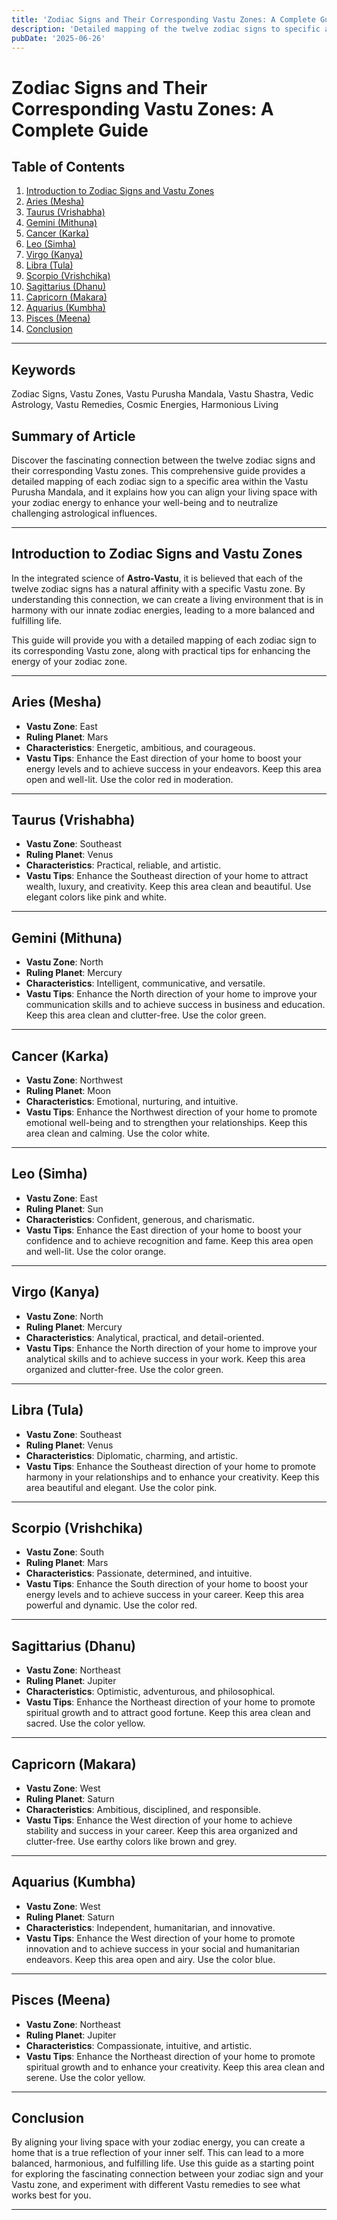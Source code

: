 ```yaml
---
title: 'Zodiac Signs and Their Corresponding Vastu Zones: A Complete Guide'
description: 'Detailed mapping of the twelve zodiac signs to specific areas within the Vastu Purusha Mandala, explaining how aligning living spaces with favorable zodiac energies can enhance personal wellbeing and neutralize challenging astrological influences through conscious space design.'
pubDate: '2025-06-26'
---
```


# Zodiac Signs and Their Corresponding Vastu Zones: A Complete Guide

## Table of Contents
1. [Introduction to Zodiac Signs and Vastu Zones](#introduction-to-zodiac-signs-and-vastu-zones)
2. [Aries (Mesha)](#aries-mesha)
3. [Taurus (Vrishabha)](#taurus-vrishabha)
4. [Gemini (Mithuna)](#gemini-mithuna)
5. [Cancer (Karka)](#cancer-karka)
6. [Leo (Simha)](#leo-simha)
7. [Virgo (Kanya)](#virgo-kanya)
8. [Libra (Tula)](#libra-tula)
9. [Scorpio (Vrishchika)](#scorpio-vrishchika)
10. [Sagittarius (Dhanu)](#sagittarius-dhanu)
11. [Capricorn (Makara)](#capricorn-makara)
12. [Aquarius (Kumbha)](#aquarius-kumbha)
13. [Pisces (Meena)](#pisces-meena)
14. [Conclusion](#conclusion)

---

## Keywords
Zodiac Signs, Vastu Zones, Vastu Purusha Mandala, Vastu Shastra, Vedic Astrology, Vastu Remedies, Cosmic Energies, Harmonious Living

## Summary of Article
Discover the fascinating connection between the twelve zodiac signs and their corresponding Vastu zones. This comprehensive guide provides a detailed mapping of each zodiac sign to a specific area within the Vastu Purusha Mandala, and it explains how you can align your living space with your zodiac energy to enhance your well-being and to neutralize challenging astrological influences.

---

## Introduction to Zodiac Signs and Vastu Zones

In the integrated science of **Astro-Vastu**, it is believed that each of the twelve zodiac signs has a natural affinity with a specific Vastu zone. By understanding this connection, we can create a living environment that is in harmony with our innate zodiac energies, leading to a more balanced and fulfilling life.

This guide will provide you with a detailed mapping of each zodiac sign to its corresponding Vastu zone, along with practical tips for enhancing the energy of your zodiac zone.

---

## Aries (Mesha)

- **Vastu Zone**: East
- **Ruling Planet**: Mars
- **Characteristics**: Energetic, ambitious, and courageous.
- **Vastu Tips**: Enhance the East direction of your home to boost your energy levels and to achieve success in your endeavors. Keep this area open and well-lit. Use the color red in moderation.

---

## Taurus (Vrishabha)

- **Vastu Zone**: Southeast
- **Ruling Planet**: Venus
- **Characteristics**: Practical, reliable, and artistic.
- **Vastu Tips**: Enhance the Southeast direction of your home to attract wealth, luxury, and creativity. Keep this area clean and beautiful. Use elegant colors like pink and white.

---

## Gemini (Mithuna)

- **Vastu Zone**: North
- **Ruling Planet**: Mercury
- **Characteristics**: Intelligent, communicative, and versatile.
- **Vastu Tips**: Enhance the North direction of your home to improve your communication skills and to achieve success in business and education. Keep this area clean and clutter-free. Use the color green.

---

## Cancer (Karka)

- **Vastu Zone**: Northwest
- **Ruling Planet**: Moon
- **Characteristics**: Emotional, nurturing, and intuitive.
- **Vastu Tips**: Enhance the Northwest direction of your home to promote emotional well-being and to strengthen your relationships. Keep this area clean and calming. Use the color white.

---

## Leo (Simha)

- **Vastu Zone**: East
- **Ruling Planet**: Sun
- **Characteristics**: Confident, generous, and charismatic.
- **Vastu Tips**: Enhance the East direction of your home to boost your confidence and to achieve recognition and fame. Keep this area open and well-lit. Use the color orange.

---

## Virgo (Kanya)

- **Vastu Zone**: North
- **Ruling Planet**: Mercury
- **Characteristics**: Analytical, practical, and detail-oriented.
- **Vastu Tips**: Enhance the North direction of your home to improve your analytical skills and to achieve success in your work. Keep this area organized and clutter-free. Use the color green.

---

## Libra (Tula)

- **Vastu Zone**: Southeast
- **Ruling Planet**: Venus
- **Characteristics**: Diplomatic, charming, and artistic.
- **Vastu Tips**: Enhance the Southeast direction of your home to promote harmony in your relationships and to enhance your creativity. Keep this area beautiful and elegant. Use the color pink.

---

## Scorpio (Vrishchika)

- **Vastu Zone**: South
- **Ruling Planet**: Mars
- **Characteristics**: Passionate, determined, and intuitive.
- **Vastu Tips**: Enhance the South direction of your home to boost your energy levels and to achieve success in your career. Keep this area powerful and dynamic. Use the color red.

---

## Sagittarius (Dhanu)

- **Vastu Zone**: Northeast
- **Ruling Planet**: Jupiter
- **Characteristics**: Optimistic, adventurous, and philosophical.
- **Vastu Tips**: Enhance the Northeast direction of your home to promote spiritual growth and to attract good fortune. Keep this area clean and sacred. Use the color yellow.

---

## Capricorn (Makara)

- **Vastu Zone**: West
- **Ruling Planet**: Saturn
- **Characteristics**: Ambitious, disciplined, and responsible.
- **Vastu Tips**: Enhance the West direction of your home to achieve stability and success in your career. Keep this area organized and clutter-free. Use earthy colors like brown and grey.

---

## Aquarius (Kumbha)

- **Vastu Zone**: West
- **Ruling Planet**: Saturn
- **Characteristics**: Independent, humanitarian, and innovative.
- **Vastu Tips**: Enhance the West direction of your home to promote innovation and to achieve success in your social and humanitarian endeavors. Keep this area open and airy. Use the color blue.

---

## Pisces (Meena)

- **Vastu Zone**: Northeast
- **Ruling Planet**: Jupiter
- **Characteristics**: Compassionate, intuitive, and artistic.
- **Vastu Tips**: Enhance the Northeast direction of your home to promote spiritual growth and to enhance your creativity. Keep this area clean and serene. Use the color yellow.

---

## Conclusion

By aligning your living space with your zodiac energy, you can create a home that is a true reflection of your inner self. This can lead to a more balanced, harmonious, and fulfilling life. Use this guide as a starting point for exploring the fascinating connection between your zodiac sign and your Vastu zone, and experiment with different Vastu remedies to see what works best for you.

---
